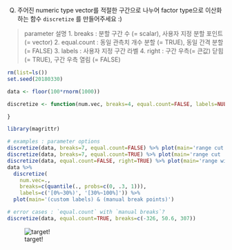 Q) 
주어진 numeric type vector를 적절한 구간으로 나누어 factor type으로 
이산화하는 함수 `discretize` 를 만들어주세요 :)

> parameter 설명
> 1. breaks : 분할 구간 수 (= scalar), 사용자 지정 분할 포인트 (= vector)
> 2. equal.count : 동일 관측치 개수 분할 (= TRUE), 동일 간격 분할 (= FALSE)
> 3. labels : 사용자 지정 구간 라벨
> 4. right : 구간 우측(= 큰값) 닫힘 (= TRUE), 구간 우측 열림 (= FALSE)

```r
rm(list=ls())
set.seed(20180330)

data <- floor(100*rnorm(1000))

discretize <- function(num.vec, breaks=4, equal.count=FALSE, labels=NULL, right=FALSE){

}

library(magrittr)

# examples : parameter options
discretize(data, breaks=7, equal.count=FALSE) %>% plot(main='range cut : equal width')
discretize(data, breaks=7, equal.count=TRUE) %>% plot(main='range cut : equal count')
discretize(data, equal.count=FALSE, right=TRUE) %>% plot(main='range with right closed')
data %>%
  discretize(
    num.vec=.,
    breaks=c(quantile(., probs=c(0, .3, 1))), 
    labels=c('[0%~30%)', '[30%~100%]')) %>% 
  plot(main='(custom labels) & (manual break points)')

# error cases : `equal.count` with `manual breaks`?
discretize(data, equal.count=TRUE, breaks=c(-326, 50.6, 307))
```

![target!](discretize_result.PNG)
